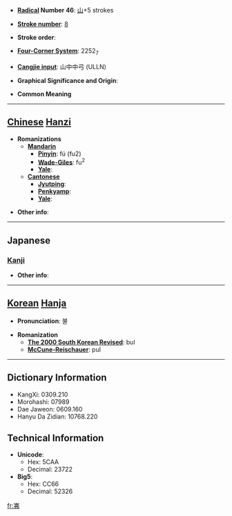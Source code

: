* '''[[Wiktionary:Chinese radical index| Radical]] Number 46''': [[Wiktionary:Chinese radical index 山|山]]+5 strokes

* '''[[Wiktionary:Chinese total strokes index|Stroke number]]''': [[Wiktionary:Chinese total strokes index 8|8]]

* '''Stroke order''': 

* '''[[Wiktionary:Chinese four corner index|Four-Corner System]]''': 2252<sub>7</sub>

* '''[[Wiktionary:Chinese Cangjie index|Cangjie input]]''': 山中中弓 (ULLN)

* '''Graphical Significance and Origin''': 

* '''Common Meaning'''

----

== [[Chinese]] [[Hanzi]] ==

* '''Romanizations'''
** '''[[Mandarin]]'''
*** '''[[Pinyin]]''': fú (fu2)
*** '''[[Wade-Giles]]''': fu<sup>2</sup>
*** '''[[Yale]]''': 
** '''[[Cantonese]]'''
*** '''[[Jyutping]]''':
*** '''[[Penkyamp]]''': 
*** '''[[Yale]]''': 

* '''Other info''': 

----

==Japanese==
===[[Kanji]]===
{{kanji|on readings=[[ふつ]] (futsu), [[ぶち]] (buchi)
|kun readings=[[やまみち]] (yamamichi)
}}

* '''Other info''':  

----

== [[Korean]] [[Hanja]] ==

* '''Pronunciation''': 불

* '''Romanization'''
** '''[[The 2000 South Korean Revised Romanization|The 2000 South Korean Revised]]''': bul
** '''[[McCune-Reischauer]]''': pul

----

== Dictionary Information ==

* KangXi: 0309.210
* Morohashi: 07989
* Dae Jaweon: 0609.160
* Hanyu Da Zidian: 10768.220

== Technical Information ==

* '''Unicode''':
** Hex: 5CAA
** Decimal: 23722
* '''Big5''':
** Hex: CC66
** Decimal: 52326

[[fr:岪]]